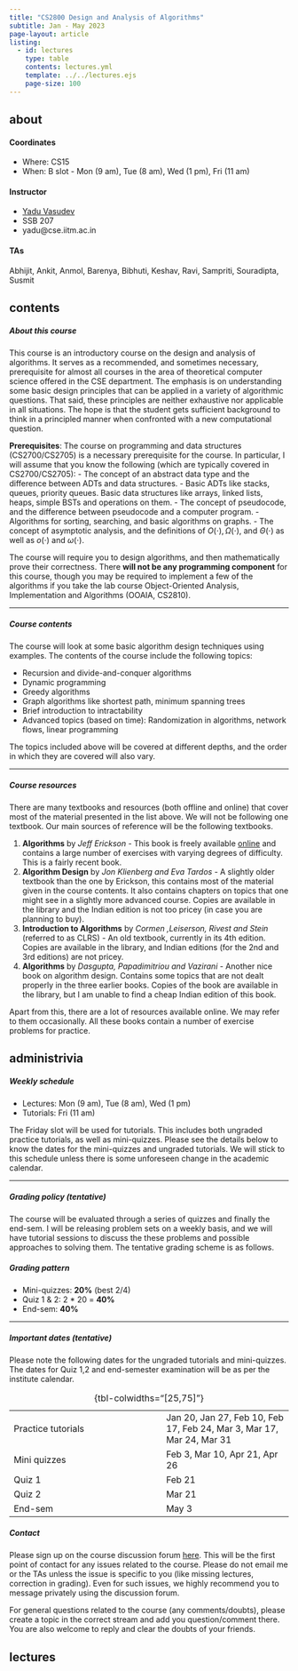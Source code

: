 ```yaml
---
title: "CS2800 Design and Analysis of Algorithms"
subtitle: Jan - May 2023
page-layout: article
listing:
  - id: lectures
    type: table
    contents: lectures.yml
    template: ../../lectures.ejs
    page-size: 100
---
```


::: panel-tabset

## about

#### **Coordinates**

- Where: CS15
- When: B slot - Mon (9 am), Tue (8 am), Wed (1 pm), Fri (11 am)


#### **Instructor**
- [Yadu Vasudev](https://yaduvasudev.github.io/)
- SSB 207
- yadu@cse.iitm.ac.in

#### **TAs**
Abhijit, Ankit, Anmol, Barenya, Bibhuti, Keshav, Ravi, Sampriti, Souradipta, Susmit

## contents

##### **About this course**

This course is an introductory course on the design and analysis of algorithms. It serves as a recommended, and sometimes necessary, prerequisite for almost all courses in the area of theoretical computer science offered in the CSE department. The emphasis is on understanding some basic design principles that can be applied in a variety of algorithmic questions. That said, these principles are neither exhaustive nor applicable in all situations. The hope is that the student gets sufficient background to think in a principled manner when confronted with a new computational question.

**Prerequisites**: The course on programming and data structures (CS2700/CS2705) is a necessary prerequisite for the course. In particular, I will assume that you know the following (which are typically covered in CS2700/CS2705):
- The concept of an abstract data type and the difference between ADTs and data structures.
- Basic ADTs like stacks, queues, priority queues. Basic data structures like arrays, linked lists, heaps, simple BSTs and operations on them.
- The concept of pseudocode, and the difference between pseudocode and a computer program.
- Algorithms for sorting, searching, and basic algorithms on graphs.
- The concept of asymptotic analysis, and the definitions of $O(\cdot), \Omega(\cdot)$, and $\Theta(\cdot)$ as well as $o(\cdot)$ and $\omega(\cdot)$.

The course will require you to design algorithms, and then mathematically prove their correctness. There **will not be any programming component** for this course, though you may be required to implement a few of the algorithms if you take the lab course Object-Oriented Analysis, Implementation and Algorithms (OOAIA, CS2810).

---

##### **Course contents**

The course will look at some basic  algorithm design techniques using examples. The contents of the course include the following topics:

- Recursion and divide-and-conquer algorithms
- Dynamic programming
- Greedy algorithms
- Graph algorithms like shortest path, minimum spanning trees
- Brief introduction to intractability
- Advanced topics (based on time): Randomization in algorithms, network flows, linear programming

The topics included above will be covered at different depths, and the order in which they are covered will also vary.

---

##### **Course resources**

There are many textbooks and resources (both offline and online) that cover most of the material presented in the list above. We will not be following one textbook. Our main sources of reference will be the following textbooks.

1. **Algorithms** by *Jeff Erickson* - This book is freely available [online](http://jeffe.cs.illinois.edu/teaching/algorithms/) and contains a large number of exercises with varying degrees of difficulty. This is a fairly recent book.
2. **Algorithm Design** by *Jon Klienberg and Eva Tardos* - A slightly older textbook than the one by Erickson, this contains most of the material given in the course contents. It also contains chapters on topics that one might see in a slightly more advanced course. Copies are available in the library and the Indian edition is not too pricey (in case you are planning to buy).
3. **Introduction to Algorithms** by *Cormen ,Leiserson, Rivest and Stein* (referred to as CLRS) - An old textbook, currently in its 4th edition. Copies are available in the library, and Indian editions (for the 2nd and 3rd editions) are not pricey.
4. **Algorithms** by *Dasgupta, Papadimitriou and Vazirani* - Another nice book on algorithm design. Contains some topics that are not dealt properly in the three earlier books. Copies of the book are available in the library, but I am unable to find a cheap Indian edition of this book.

Apart from this, there are a lot of resources available online. We may refer to them occasionally. All these books contain a number of exercise problems for practice.


## administrivia

##### **Weekly schedule**

- Lectures: Mon (9 am), Tue (8 am), Wed (1 pm)
- Tutorials: Fri (11 am)

The Friday slot will be used for tutorials. This includes both ungraded practice tutorials, as well as mini-quizzes. Please see the details below to know the dates for the mini-quizzes and ungraded tutorials. We will stick to this schedule unless there is some unforeseen change in the academic calendar.

---

##### **Grading policy** (tentative)

The course will be evaluated through a series of quizzes and finally the end-sem. I will be releasing problem sets on a weekly basis, and we will have tutorial sessions to discuss the these problems and possible approaches to solving them. The tentative grading scheme is as follows.


::: {.grid}

::: {.g-col-6}

::: {.callout-note icon=false}

##### Grading pattern

- Mini-quizzes: **20%** (best 2/4)
- Quiz 1 & 2: 2 * 20 = **40%**
- End-sem: **40%**

:::

:::

:::


---

##### **Important dates** (tentative)

Please note the following dates for the ungraded tutorials and mini-quizzes. The dates for Quiz 1,2 and end-semester examination will be as per the institute calendar.

::: {.grid}

::: {.g-col-10}

::: {.callout-important icon="false" title="Dates"}

|      |     |
|------|-----|
| Practice tutorials | Jan 20, Jan 27, Feb 10, Feb 17, Feb 24, Mar 3, Mar 17, Mar 24, Mar 31|
| Mini quizzes | Feb 3, Mar 10, Apr 21, Apr 26 |
| Quiz 1 | Feb 21 |
| Quiz 2 | Mar 21 |
| End-sem | May 3 |

: {tbl-colwidths="[25,75]"}

:::

:::

::: 

##### **Contact**

Please sign up on the course discussion forum [here](https://cs2800-23.zulipchat.com/join/uvymrsnqzxkomvzj4yocflc5/). This will be the first point of contact for any issues related to the course. Please do not email me or the TAs unless the issue is specific to you (like missing lectures, correction in grading). Even for such issues, we highly recommend you to message privately using the discussion forum.

For general questions related to the course (any comments/doubts), please create a topic in the correct stream and add you question/comment there. You are also welcome to reply and clear the doubts of your friends.

## lectures

::: {.grid}

::: {.g-col-11}

::: {#lectures}
:::

:::

:::

:::
